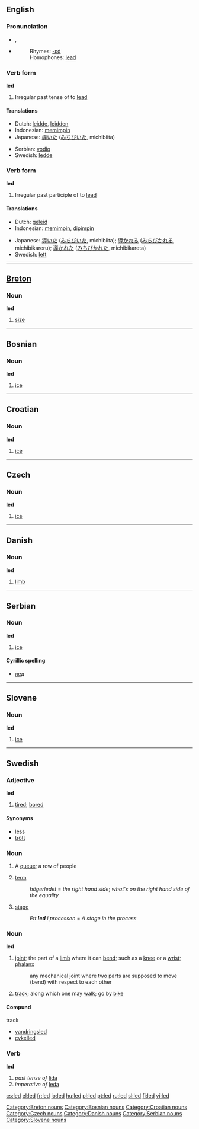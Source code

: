 {{see|LED}}
==English==

{{rank|natural|laid|cold|518|led|low|American|bad}}

===Pronunciation===
*{{IPA|/'lεd/}}, {{SAMPA|/"lEd/}}
*{{audio|en-us-led.ogg|Audio (US)}}
*:Rhymes: [[Rhymes:English:-ɛd|-ɛd]]
*:Homophones: [[lead]]

===Verb form===
'''led'''

# Irregular past tense of to [[lead]]

====Translations====
{{top}}
*Dutch: [[leidde]], [[leidden]]
*Indonesian: [[pimpin|memimpin]]
*Japanese: [[導いた]] ([[みちびいた]], michibiita)
{{mid}}
*Serbian: [[vodio]]
*Swedish: [[ledde]]
{{bottom}}

===Verb form===
'''led'''

# Irregular past participle of to [[lead]]

====Translations====
{{top}}
*Dutch: [[geleid]]
*Indonesian: [[pimpin|memimpin]], [[pimpin|dipimpin]]
{{mid}}
*Japanese: [[導いた]] ([[みちびいた]], michibiita); [[導かれる]] ([[みちびかれる]], michibikareru); [[導かれた]] ([[みちびかれた]], michibikareta)
*Swedish: [[lett]]
{{bottom}}

----

==[[Breton]]==

===Noun===
'''led''' {{m}}

# [[size]]

[[Category:Breton nouns]]

----

==Bosnian==

===Noun===
'''led''' {{m}}

# [[ice]]

----

==Croatian==

===Noun===
'''led''' {{m}}

# [[ice]]

----

==Czech==

===Noun===
'''led''' {{m}}

# [[ice]]

----

==Danish==

===Noun===
'''led'''

# [[limb]]

----

==Serbian==

===Noun===
'''led''' {{m}}

# [[ice]]

====Cyrillic spelling====
*[[лед#Serbian|лед]]

----

==Slovene==

===Noun===
'''led''' {{m}}

# [[ice]]

----

==Swedish==

===Adjective===
{{sv-adj-reg|2=lett}}
'''led'''

# [[tired]]; [[bored]]


====Synonyms====
*[[less]]
*[[trött]]

===Noun===
{{sv-noun-n-zero|}}

# A [[queue]]; a row of people
# {{italbrac|mathematics}} [[term]]
#: ''högerledet'' = ''the right hand side''; ''what's on the right hand side of the equality''
# [[stage]]
#: ''Ett '''led''' i processen'' = ''A stage in the process''


===Noun===
{{sv-noun-reg-r-c|2=lede}}
'''led''' {{c}}

# [[joint]]; the part of a [[limb]] where it can [[bend]]; such as a [[knee]] or a [[wrist]]; [[phalanx]]
#: any mechanical joint where two parts are supposed to move (bend) with respect to each other
# [[track]]; along which one may [[walk]]; go by [[bike]]

====Compund====
;track
*[[vandringsled]]
*[[cykelled]]

===Verb===
'''led'''

#''past tense of'' [[lida]]
#''imperative of'' [[leda]]

[[Category:Bosnian nouns]]
[[Category:Croatian nouns]]
[[Category:Czech nouns]]
[[Category:Danish nouns]]
[[Category:Serbian nouns]]
[[Category:Slovene nouns]]

[[cs:led]]
[[el:led]]
[[fr:led]]
[[io:led]]
[[hu:led]]
[[pl:led]]
[[pt:led]]
[[ru:led]]
[[sl:led]]
[[fi:led]]
[[vi:led]]